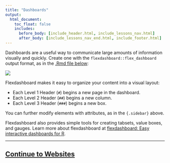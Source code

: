 ```yaml
---
title: "Dashboards"
output:
  html_document:
    toc_float: false
    includes:
      before_body: [include_header.html, include_lessons_nav.html]
      after_body: [include_lessons_nav_end.html, include_footer.html]
---
```


Dashboards are a useful way to communicate large amounts of information visually and quickly. Create one with the `flexdashboard::flex_dashboard` output format, as in the [.Rmd file below](demos/11-dashboard.Rmd):

![](lesson-images/dashboards-1-dashboard.png)
</br>

Flexdashboard makes it easy to organize your content into a visual layout:

* Each Level 1 Header (`#`) begins a new page in the dashboard.
* Each Level 2 Header (`##`) begins a new column.
* Each Level 3 Header (`###`) begins a new box.

You can further modify elements with attributes, as in the `{.sidebar}` above.

Flexdashboard also provides simple tools for creating tabsets, value boxes, and gauges. Learn more about flexdashboard at [flexdashboard: Easy interactive dashboards for R](/flexdashboard/).

***

## [Continue to Websites](lesson-13.html){.continue-link}


